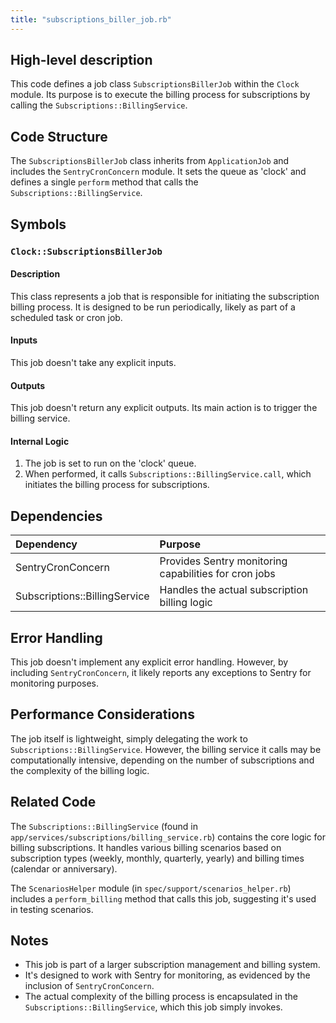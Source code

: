 ```yaml
---
title: "subscriptions_biller_job.rb"
---
```


## High-level description
This code defines a job class `SubscriptionsBillerJob` within the `Clock` module. Its purpose is to execute the billing process for subscriptions by calling the `Subscriptions::BillingService`.

## Code Structure
The `SubscriptionsBillerJob` class inherits from `ApplicationJob` and includes the `SentryCronConcern` module. It sets the queue as 'clock' and defines a single `perform` method that calls the `Subscriptions::BillingService`.

## Symbols

### `Clock::SubscriptionsBillerJob`
#### Description
This class represents a job that is responsible for initiating the subscription billing process. It is designed to be run periodically, likely as part of a scheduled task or cron job.

#### Inputs
This job doesn't take any explicit inputs.

#### Outputs
This job doesn't return any explicit outputs. Its main action is to trigger the billing service.

#### Internal Logic
1. The job is set to run on the 'clock' queue.
2. When performed, it calls `Subscriptions::BillingService.call`, which initiates the billing process for subscriptions.

## Dependencies
| Dependency | Purpose |
|:-----------|:--------|
| SentryCronConcern | Provides Sentry monitoring capabilities for cron jobs |
| Subscriptions::BillingService | Handles the actual subscription billing logic |

## Error Handling
This job doesn't implement any explicit error handling. However, by including `SentryCronConcern`, it likely reports any exceptions to Sentry for monitoring purposes.

## Performance Considerations
The job itself is lightweight, simply delegating the work to `Subscriptions::BillingService`. However, the billing service it calls may be computationally intensive, depending on the number of subscriptions and the complexity of the billing logic.

## Related Code
The `Subscriptions::BillingService` (found in `app/services/subscriptions/billing_service.rb`) contains the core logic for billing subscriptions. It handles various billing scenarios based on subscription types (weekly, monthly, quarterly, yearly) and billing times (calendar or anniversary).

The `ScenariosHelper` module (in `spec/support/scenarios_helper.rb`) includes a `perform_billing` method that calls this job, suggesting it's used in testing scenarios.

## Notes
- This job is part of a larger subscription management and billing system.
- It's designed to work with Sentry for monitoring, as evidenced by the inclusion of `SentryCronConcern`.
- The actual complexity of the billing process is encapsulated in the `Subscriptions::BillingService`, which this job simply invokes.